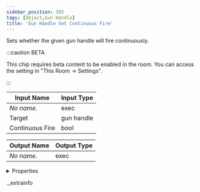 ```yaml
---
sidebar_position: 305
tags: [Object,Gun Handle]
title: 'Gun Handle Set Continuous Fire'
---
```


Sets whether the given gun handle will fire continuously.

:::caution BETA

This chip requires beta content to be enabled in the room. You can access the setting in "This Room -> Settings".

:::

<IChip uuid="d539bb9a-5e64-43df-a8f9-16839ede0027" />

| Input Name | Input Type |
|-----------|-----------|
| *No name.* | exec |
| Target | gun handle |
| Continuous Fire | bool |

| Output Name | Output Type |
|-----------|-----------|
| *No name.* | exec |


<details>
  <summary>Properties</summary>
  <div>
    <div>
    <table>
      <thead>
        <tr>
          <th>Room availability:</th>
          <th>Available everywhere</th>
        </tr>
        <tr>
          <th>Is beta required?</th>
          <th>Yes</th>
        </tr>
        <tr>
          <th>Is this chip a trolling risk?</th>
          <th>No</th>
        </tr>
        <tr>
          <th>Is this chip a role assignment risk?</th>
          <th>No</th>
        </tr>
        <tr>
          <th>Chip UUID</th>
          <th>d539bb9a-5e64-43df-a8f9-16839ede0027</th>
        </tr>
      </thead>
    </table>
    </div>
  </div>
</details>

._extrainfo